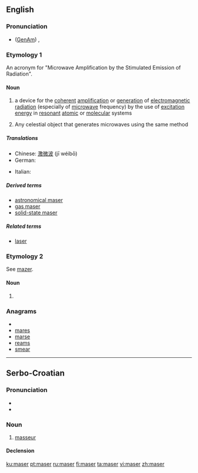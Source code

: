 ==English==
{{wikipedia}}

===Pronunciation===
* ([[GenAm]]) {{IPA|/ˈmeɪzɚ/}}, {{SAMPA|/"meIz@`/}}
*: {{rhymes|eɪzə(r)}}

===Etymology 1===
An acronym for "Microwave Amplification by the Stimulated Emission of Radiation".

====Noun====
{{en-noun}}

# {{physics}} a device for the [[coherent]] [[amplification]] or [[generation]] of [[electromagnetic radiation]] (especially of [[microwave]] frequency) by the use of [[excitation energy]] in [[resonant]] [[atomic]] or [[molecular]] systems
#{{astronomy}} Any celestial object that generates microwaves using the same method

=====Translations=====
{{trans-top|beam of microwaves}}
* Chinese: [[激微波]] (jī wéibō)
* German: {{t-|de|Maser|m}}
{{trans-mid}}
* Italian: {{t-|it|maser|m}}
{{trans-bottom}}

=====Derived terms=====
* [[astronomical maser]]
* [[gas maser]]
* [[solid-state maser]]

=====Related terms=====
* [[laser]]

===Etymology 2===
See [[mazer]].

====Noun====
{{en-noun}}

# {{obsolete spelling of|mazer}}

===Anagrams===
* {{alphagram|aemrs}}
* [[mares#English|mares]]
* [[marse#English|marse]]
* [[reams#English|reams]]
* [[smear#English|smear]]

----

==Serbo-Croatian==

===Pronunciation===
* {{IPA|/mǎseːr/|lang=sh}}
* {{hyphenation|ma|ser}}

===Noun===
{{sh-noun|g=m|head=màsēr|r|масер|ма̀се̄р}}

# [[masseur]]

====Declension====
{{sh-decl-noun
|màsēr|maseri
|maséra|masera
|maseru|maserima
|masera|masere
|maseru|maseri
|maseru|maserima
|maserom|maserima
}}

[[ku:maser]]
[[pt:maser]]
[[ru:maser]]
[[fi:maser]]
[[ta:maser]]
[[vi:maser]]
[[zh:maser]]